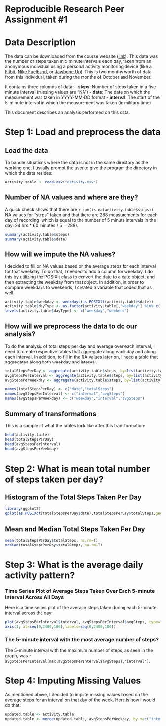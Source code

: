 Reproducible Research Peer Assignment #1
==========================

# Data Description

The data can be downloaded from the course website ([link][1]). This data was the number 
of steps taken in 5 minute intervals each day, taken from an anonymous individual using a 
personal activity monitoring device (like a [Fitbit][2], [Nike Fuelband][3], or [Jawbone Up][4]). 
This is two months worth of data from this individual, taken during the months of October and November.  

It contains three columns of data:
- **steps**: Number of steps taken in a five minute interval (missing values are "NA")
- **date**: The date on which the measurement was taken in YYYY-MM-DD format
- **interval**: The start of the 5-minute interval in which the measurement was taken (in military time)  

This document describes an analysis performed on this data.  

# Step 1: Load and preprocess the data

## Load the data

To handle situations where the data is not in the same directory as the working one, I usually
prompt the user to give the program the directory in which the data resides:

```r
activity.table <- read.csv("activity.csv")
```

## Number of NA values and where are they?

A quick check shows that there are `r sum(is.na(activity.table$steps))` NA values for "steps" 
taken and that there are 288 measurements for each day of recording (which is equal to the 
number of 5 minute intervals in the day: 24 hrs * 60 minutes / 5 = 288).  

```r
summary(activity.table$steps)
summary(activity.table$date)
```

## How will we impute the NA values?

I decided to fill on NA values based on the average steps for each interval for that weekday.
To do that, I needed to add a column for weekday. I do this by utilizing the POSIXlt class
to convert the date to a date object, and then extracting the weekday from that object. In
addition, in order to compare weekdays to weekends, I created a variable that coded that as well. 

```r
activity.table$weekday <- weekdays(as.POSIXlt(activity.table$date))
activity.table$dayType <- as.factor(activity.table[,"weekday"] %in% c("Sunday", "Saturday"))
levels(activity.table$dayType) <- c("weekday","weekend")
```

## How will we preprocess the data to do our analysis? 

To do the analysis of total steps per day and average over each interval, I need to create
respective tables that aggregate along each day and along each interval. In addition, to 
fill in the NA values later on, I need a table that aggregates along both weekday and
interval.  

```r
totalStepsPerDay <- aggregate(activity.table$steps, by=list(activity.table$date), sum)
avgStepsPerInterval <- aggregate(activity.table$steps, by=list(activity.table$interval), mean, na.rm=T)
avgStepsPerWeekday <- aggregate(activity.table$steps, by=list(activity.table$weekday, activity.table$interval), mean, na.rm=T)
```

```r
names(totalStepsPerDay) <- c("date","totalSteps")
names(avgStepsPerInterval) <- c("interval","avgSteps")
names(avgStepsPerWeekday) <- c("weekday","interval","avgSteps")
```

## Summary of transformations

This is a sample of what the tables look like after this transformation:
```r
head(activity.table)
head(totalStepsPerDay)
head(avgStepsPerInterval)
head(avgStepsPerWeekday)
```

# Step 2: What is mean total number of steps taken per day?

## Histogram of the Total Steps Taken Per Day

```r
library(ggplot2)
qplot(as.POSIXct(totalStepsPerDay$date),totalStepsPerDay$totalSteps,geom="histogram",stat="identity",xlab="Date",ylab="Total Steps")
```

## Mean and Median Total Steps Taken Per Day

```r
mean(totalStepsPerDay$totalSteps, na.rm=T)
median(totalStepsPerDay$totalSteps, na.rm=T)
```

# Step 3: What is the average daily activity pattern?

### Time Series Plot of Average Steps Taken Over Each 5-minute Interval Across All Days
Here is a time series plot of the average steps taken during each 5-minute interval across the day:
```r
plot(avgStepsPerInterval$interval, avgStepsPerInterval$avgSteps, type="l", xlab="5-minute Interval (Military Time)", ylab="Avg Steps", xaxt="n")
axis(1, at=seq(0,2400,100),labels=seq(0,2400,100))
```

### The 5-minute interval with the most average number of steps?

The 5-minute interval with the maximum number of steps, as seen in the graph, was 
`r avgStepsPerInterval[max(avgStepsPerInterval$avgSteps),"interval"]`.

# Step 4: Imputing Missing Values

As mentioned above, I decided to impute missing values based on the average steps for an interval
on that day of the week. Here is how I would do that:

```r
updated.table <- activity.table
updated.table <- merge(updated.table, avgStepsPerWeekday, by.x=c("interval","weekday"))
```

[1]: https://d396qusza40orc.cloudfront.net/repdata%2Fdata%2Factivity.zip "Data"
[2]: http://www.fitbit.com/ "Fitbit"
[3]: http://www.nike.com/us/en_us/c/nikeplus-fuelband "Nike"
[4]: https://jawbone.com/up "Jawbone"